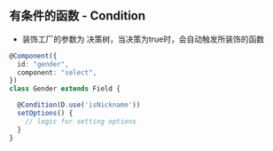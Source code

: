 ## 有条件的函数 - Condition

- 装饰工厂的参数为 决策树，当决策为true时，会自动触发所装饰的函数

```typescript
@Component({
  id: "gender",
  component: "select",
})
class Gender extends Field {

  @Condition(D.use('isNickname'))
  setOptions() {
    // logic for setting options
  }
}
```
